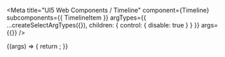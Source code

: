 

<Meta
  title="UI5 Web Components / Timeline"
  component={Timeline}
  subcomponents={{ TimelineItem }}
  argTypes={{
    ...createSelectArgTypes({}),
    children: { control: { disable: true } }
  }}
  args={{}}
/>

<DocsHeader />

<Canvas>
  <Story name="Default">
    {(args) => {
      return <Timeline {...args} />;
    }}
  </Story>
</Canvas>

<ArgsTable story="." />
